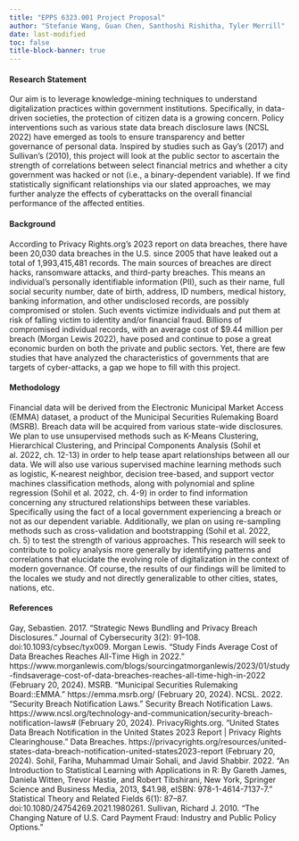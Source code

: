```yaml
---
title: "EPPS 6323.001 Project Proposal"
author: "Stefanie Wang, Guan Chen, Santhoshi Rishitha, Tyler Merrill"
date: last-modified
toc: false
title-block-banner: true
---
```


#### Research Statement

Our aim is to leverage knowledge-mining techniques to understand digitalization practices within government institutions. Specifically, in data-driven societies, the protection of citizen data is a growing concern. Policy interventions such as various state data breach disclosure laws (NCSL 2022) have emerged as tools to ensure transparency and better governance of personal data. Inspired by studies such as Gay’s (2017) and Sullivan’s (2010), this project will look at the public sector to ascertain the strength of correlations between select financial metrics and whether a city government was hacked or not (i.e., a binary-dependent variable). If we find statistically significant relationships via our slated approaches, we may further analyze the effects of cyberattacks on the overall financial performance of the affected entities.

#### Background

According to Privacy Rights.org’s 2023 report on data breaches, there have been 20,030 data breaches in the U.S. since 2005 that have leaked out a total of 1,993,415,481 records. The main sources of breaches are direct hacks, ransomware attacks, and third-party breaches. This means an individual’s personally identifiable information (PII), such as their name, full social security number, date of birth, address, ID numbers, medical history, banking information, and other undisclosed records, are possibly compromised or stolen. Such events victimize individuals and put them at risk of falling victim to identity and/or financial fraud. Billions of compromised individual records, with an average cost of \$9.44 million per breach (Morgan Lewis 2022), have posed and continue to pose a great economic burden on both the private and public sectors. Yet, there are few studies that have analyzed the characteristics of governments that are targets of cyber-attacks, a gap we hope to fill with this project.

#### Methodology

Financial data will be derived from the Electronic Municipal Market Access (EMMA) dataset, a product of the Municipal Securities Rulemaking Board (MSRB). Breach data will be acquired from various state-wide disclosures. We plan to use unsupervised methods such as K-Means Clustering, Hierarchical Clustering, and Principal Components Analysis (Sohil et al. 2022, ch. 12-13) in order to help tease apart relationships between all our data. We will also use various supervised machine learning methods such as logistic, K-nearest neighbor, decision tree-based, and support vector machines classification methods, along with polynomial and spline regression (Sohil et al. 2022, ch. 4-9) in order to find information concerning any structured relationships between these variables. Specifically using the fact of a local government experiencing a breach or not as our dependent variable. Additionally, we plan on using re-sampling methods such as cross-validation and bootstrapping (Sohil et al. 2022, ch. 5) to test the strength of various approaches. This research will seek to contribute to policy analysis more generally by identifying patterns and correlations that elucidate the evolving role of digitalization in the context of modern governance. Of course, the results of our findings will be limited to the locales we study and not directly generalizable to other cities, states, nations, etc.

#### References

Gay, Sebastien. 2017. “Strategic News Bundling and Privacy Breach Disclosures.” Journal of Cybersecurity 3(2): 91–108. doi:10.1093/cybsec/tyx009. Morgan Lewis. “Study Finds Average Cost of Data Breaches Reaches All-Time High in 2022.” https://www.morganlewis.com/blogs/sourcingatmorganlewis/2023/01/study-findsaverage-cost-of-data-breaches-reaches-all-time-high-in-2022 (February 20, 2024). MSRB. “Municipal Securities Rulemaking Board::EMMA.” https://emma.msrb.org/ (February 20, 2024). NCSL. 2022. “Security Breach Notification Laws.” Security Breach Notification Laws. https://www.ncsl.org/technology-and-communication/security-breach-notification-laws# (February 20, 2024). PrivacyRights.org. “United States Data Breach Notification in the United States 2023 Report \| Privacy Rights Clearinghouse.” Data Breaches. https://privacyrights.org/resources/united-states-data-breach-notification-united-states2023-report (February 20, 2024). Sohil, Fariha, Muhammad Umair Sohali, and Javid Shabbir. 2022. “An Introduction to Statistical Learning with Applications in R: By Gareth James, Daniela Witten, Trevor Hastie, and Robert Tibshirani, New York, Springer Science and Business Media, 2013, \$41.98, eISBN: 978-1-4614-7137-7.” Statistical Theory and Related Fields 6(1): 87–87. doi:10.1080/24754269.2021.1980261. Sullivan, Richard J. 2010. “The Changing Nature of U.S. Card Payment Fraud: Industry and Public Policy Options.”
